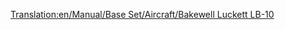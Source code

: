 [[Translation:en/Manual/Base Set/Aircraft/Bakewell Luckett LB-10]]

{{nl/Vliegtuig|Name=Bakewell Luckett LB-10
|Image=[[File:en/McDonnelDouglasDC-10.png|Bakewell Luckett LB-10]]
|Cost=38.964 (77,928)
|Speed=947 kph (592 MPH)
|Annual=5.400 (10,800)
|Designed=1971
|Lifespan=20
|Capacity=220 passagiers & 40 zakken post
|Description=Vliegtuig met een hogere capaciteit, die ook nog iets goedkoper is dan andere vliegtuigen.
|Real-lifeWikilink=McDonnell Douglas DC-10
|Real-life=McDonnell Douglas MD/DC-10
}}